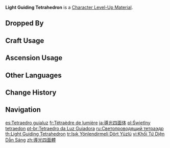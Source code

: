 {{Item Infobox
|title        = Light Guid&shy;ing Tetra&shy;he&shy;dron
|id           = 113039
|image        = Item Light Guiding Tetrahedron.png
|type         = Character Level-Up Materials
|group        = Normal Boss Drops
|invCategory  = Character Development Items
|quality      = 4
|description  = A core component obtained via defeating a mysterious ruin machine.<br>To this day, these ancient devices have not forgotten the dreams of their masters or their own duties: to build a thousand palaces, to administrate three thousand machines, to sow ten thousand flowers that shall never bloom again, and to recreate a paradise now buried beneath the desert sands for the sake of all who live in this world.<br>Though the [[King Deshret|lord of the desert]] no longer lives, and those dreams have long been corrupted by [[Forbidden Knowledge|sinful whispers]], and though all the magical pillars have been broken and have collapsed, the [[Apep|great beast]] once favored by the king hides still within the great searing storm.
|source1      = Dropped by Lv.30+ [[Algorithm of Semi-Intransient Matrix of Overseer Network]]
|source2      = 
|source3      = 
|source4      = 
|source5      = 
}}
'''Light Guiding Tetrahedron''' is a [[Character Level-Up Material]].

==Dropped By==
{{Dropped By|level=30}}

==Craft Usage==
{{Craft Usage}}

==Ascension Usage==
{{Ascension Usage}}

==Other Languages==
{{Other Languages
|en      = Light Guiding Tetrahedron
|zhs     = 导光四面体
|zhs_rm  = Dǎoguāng Sìmiàn-tǐ
|zht     = 導光四面體
|zht_rm  = Dǎoguāng Sìmiàn-tǐ
|zh_tl   = Light Guiding Tetrahedron
|ja      = 導光四面体
|ja_rm   = Doukou Shimentai{{Assumed}}
|ja_tl   = Light Guiding Tetrahedron{{Sino|ja}}
|ko      = 빛 인도 사면체
|ko_tl   = Light Guiding Tetrahedron
|es      = Tetraedro guialuz
|es_tl   = Light Guiding Tetrahedron
|fr      = Tétraèdre de lumière
|fr_tl   = Tetrahedron of Light
|ru      = Светопроводящий тетраэдр
|ru_tl   = Light-Conducting Tetrahedron
|th      = Light Guiding Tetrahedron
|vi      = Khối Tứ Diện Dẫn Sáng
|vi_tl   = 
|de      = Lichtgesteuerter Tetraeder
|de_tl   = Light-Controlled Tetrahedron
|id      = Light Guiding Tetrahedron
|pt      = Tetraedro da Luz Guiadora
|pt_tl   = 
|tr      = Işık Yönlendirmeli Dört Yüzlü
|tr_tl   = Light-Guided Tetrahedron
|it      = Tetraedro rituale
|it_tl   = 
}}

==Change History==
{{Change History|3.1}}

==Navigation==
{{Development Item Navbox|Character Level-Up Materials}}

[[es:Tetraedro guialuz]]
[[fr:Tétraèdre de lumière]]
[[ja:導光四面体]]
[[pl:Świetlny tetraedon]]
[[pt-br:Tetraedro da Luz Guiadora]]
[[ru:Светопроводящий тетраэдр]]
[[th:Light Guiding Tetrahedron]]
[[tr:Işık Yönlendirmeli Dört Yüzlü]]
[[vi:Khối Tứ Diện Dẫn Sáng]]
[[zh:導光四面體]]